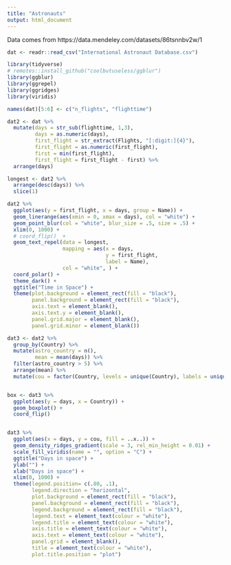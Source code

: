```yaml
---
title: "Astronauts"
output: html_document
---
```


Data comes from https://data.mendeley.com/datasets/86tsnnbv2w/1

```r
dat <- readr::read_csv("International Astronaut Database.csv")
```

```r
library(tidyverse)
# remotes::install_github("coolbutuseless/ggblur")
library(ggblur)
library(ggrepel)
library(ggridges)
library(viridis)

names(dat)[5:6] <- c("n_flights", "flighttime")

dat2 <- dat %>%
  mutate(days = str_sub(flighttime, 1,3),
         days = as.numeric(days),
         first_flight = str_extract(Flights, "[:digit:]{4}"),
         first_flight = as.numeric(first_flight),
         first = min(first_flight),
         first_flight = first_flight - first) %>%
  arrange(days) 

longest <- dat2 %>%
  arrange(desc(days)) %>%
  slice(1)

dat2 %>%
  ggplot(aes(y = first_flight, x = days, group = Name)) +
  geom_linerange(aes(xmin = 0, xmax = days), col = "white") +
  geom_point_blur(col = "white", blur_size = .5, size = .5) +
  xlim(0, 1000) +
  # coord_flip()  + 
  geom_text_repel(data = longest,
                  mapping = aes(x = days, 
                                y = first_flight, 
                                label = Name), 
                  col = "white", ) +
  coord_polar() +
  theme_dark() +
  ggtitle("Time in Space") +
  theme(plot.background = element_rect(fill = "black"),
        panel.background = element_rect(fill = "black"),
        axis.text = element_blank(),
        axis.text.y = element_blank(),
        panel.grid.major = element_blank(),
        panel.grid.minor = element_blank())
```



```r
dat3 <- dat2 %>%
  group_by(Country) %>%
  mutate(astro_country = n(),
         mean = mean(days)) %>%
  filter(astro_country > 5) %>%
  arrange(mean) %>%
  mutate(cou = factor(Country, levels = unique(Country), labels = unique(Country)))


box <- dat3 %>%
  ggplot(aes(y = days, x = Country)) +
  geom_boxplot() + 
  coord_flip()


dat3 %>%
  ggplot(aes(x = days, y = cou, fill = ..x..)) +
  geom_density_ridges_gradient(scale = 3, rel_min_height = 0.01) +
  scale_fill_viridis(name = "", option = "C") +
  ggtitle("Days in space") +
  ylab("") +
  xlab("Days in space") +
  xlim(0, 1000) +
  theme(legend.position= c(.80, .1),
        legend.direction = "horizontal",
        plot.background = element_rect(fill = "black"),
        panel.background = element_rect(fill = "black"),
        legend.background = element_rect(fill = "black"),
        legend.text = element_text(colour = "white"),
        legend.title = element_text(colour = "white"),
        axis.title = element_text(colour = "white"),
        axis.text = element_text(colour = "white"),
        panel.grid = element_blank(),
        title = element_text(colour = "white"),
        plot.title.position = "plot")


```





